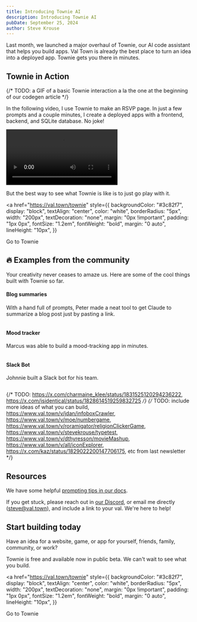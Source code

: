 ```yaml
---
title: Introducing Townie AI
description: Introducing Townie AI
pubDate: September 25, 2024
author: Steve Krouse
---
```



Last month, we launched a major overhaul of Townie, our AI code assistant that helps you build apps. Val Town is already the best place to turn an idea into a deployed app. Townie gets you there in minutes.

## Townie in Action

{/* TODO: a GIF of a basic Townie interaction a la the one at the beginning of our codegen article */}

In the following video, I use Townie to make an RSVP page. In just a few prompts and a couple minutes, I create a deployed apps with a frontend, backend, and SQLite database. No joke!

<video controls loop class="image-rounded">
  <source src="/video/TownieIntro.mp4" />
</video>

But the best way to see what Townie is like is to just go play with it.

<a
  href="https://val.town/townie"
  style={{
    backgroundColor: "#3c82f7",
    display: "block",
    textAlign: "center",
    color: "white",
    borderRadius: "5px",
    width: "200px",
    textDecoration: "none",
    margin: "0px !important",
    padding: "1px 0px",
    fontSize: "1.2em",
    fontWeight: "bold",
    margin: "0 auto",
    lineHeight: "10px",
  }}
>
  Go to Townie
</a>

## 🔥 Examples from the community

Your creativity never ceases to amaze us. Here are some of the cool things built with Townie so far.

#### Blog summaries

With a hand full of prompts, Peter made a neat tool to get Claude to summarize a blog post just by pasting a link.

<figure
  style={{
    maxWidth: "500px",
    margin: "0 auto",
  }}
>
  <a
    href="https://x.com/peterhartree/status/1825254990169927976"
    target="_blank"
  >
    <Image
      src={BlogSummaries}
      alt=""
      style={{ borderRadius: "5px", border: "1px solid var(--border)" }}
    />
  </a>
</figure>

#### Mood tracker

Marcus was able to build a mood-tracking app in minutes.

<figure
  style={{
    maxWidth: "500px",
    margin: "0 auto",
  }}
>
  <a
    href="https://x.com/MarcusSandstrom/status/1830544711850823697"
    target="_blank"
  >
    <Image
      src={MoodTracker}
      alt=""
      style={{ borderRadius: "5px", border: "1px solid var(--border)" }}
    />
  </a>
</figure>

#### Slack Bot

Johnnie built a Slack bot for his team.

<figure
  style={{
    maxWidth: "500px",
    margin: "0 auto",
  }}
>
  <a
    href="https://x.com/destroytoday/status/1834408549549494302"
    target="_blank"
  >
    <Image
      src={SlackBot}
      alt=""
      style={{ borderRadius: "5px", border: "1px solid var(--border)" }}
    />
  </a>
</figure>

{/* TODO: https://x.com/charmaine_klee/status/1831525120294236222, https://x.com/isidentical/status/1828614519259832725 */}
{/* TODO: include more ideas of what you can build, https://www.val.town/v/jdan/infoboxCrawler, https://www.val.town/v/moe/numbergame, https://www.val.town/v/roramigator/religionClickerGame, https://www.val.town/v/stevekrouse/typetest, https://www.val.town/v/dthyresson/movieMashup, https://www.val.town/v/all/iconExplorer, https://x.com/kaz/status/1829022200147706175, etc from last newsletter */}

## Resources

We have some helpful [prompting tips in our docs](https://docs.val.town/reference/townie/).

If you get stuck, please reach out in [our Discord](https://discord.gg/dHv45uN5RY), or email me directly (steve@val.town), and include a link to your val. We're here to help!

## Start building today

Have an idea for a website, game, or app for yourself, friends, family, community, or work?

Townie is free and available now in public beta. We can't wait to see what you build.

<a
  href="https://val.town/townie"
  style={{
    backgroundColor: "#3c82f7",
    display: "block",
    textAlign: "center",
    color: "white",
    borderRadius: "5px",
    width: "200px",
    textDecoration: "none",
    margin: "0px !important",
    padding: "1px 0px",
    fontSize: "1.2em",
    fontWeight: "bold",
    margin: "0 auto",
    lineHeight: "10px",
  }}
>
  Go to Townie
</a>
